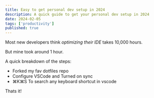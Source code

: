 ```yaml
---
title: Easy to get personal dev setup in 2024
description: A quick guide to get your personal dev setup in 2024
date: 2024-02-05
tags: ['productivity']
published: true
---
```


Most new developers think _optimizing their IDE_ takes 10,000 hours.

But mine took around 1 hour.

A quick breakdown of the steps:

- Forked my fav dotfiles repo
- Configure VSCode and Turned on sync
- ⌘K⌘S To search any keyboard shortcut in vscode

Thats it!
